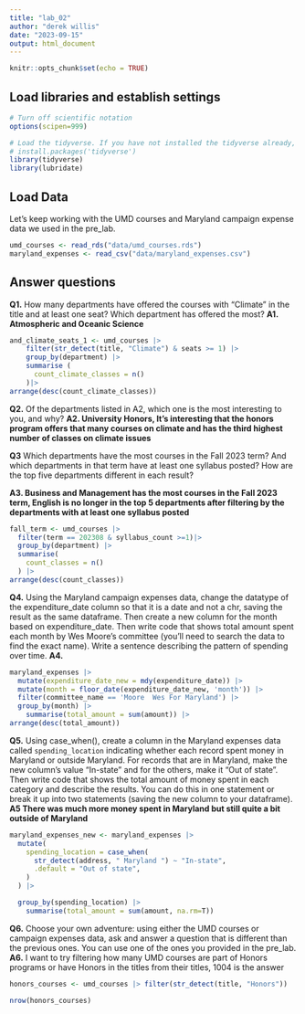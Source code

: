 ```yaml
---
title: "lab_02"
author: "derek willis"
date: "2023-09-15"
output: html_document
---
```


```r
knitr::opts_chunk$set(echo = TRUE)
```

## Load libraries and establish settings

```r
# Turn off scientific notation
options(scipen=999)

# Load the tidyverse. If you have not installed the tidyverse already, remove the # from the next line and run it first.  
# install.packages('tidyverse')
library(tidyverse)
library(lubridate)
```

## Load Data

Let's keep working with the UMD courses and Maryland campaign expense data we used in the pre_lab.

```r
umd_courses <- read_rds("data/umd_courses.rds")
maryland_expenses <- read_csv("data/maryland_expenses.csv")
```

## Answer questions

**Q1.** How many departments have offered the courses with "Climate" in the title and at least one seat? Which department has offered the most? **A1. Atmospheric and Oceanic Science**

```r
and_climate_seats_1 <- umd_courses |> 
    filter(str_detect(title, "Climate") & seats >= 1) |>
    group_by(department) |>
    summarise (
      count_climate_classes = n()
    )|>
arrange(desc(count_climate_classes))
```

**Q2.** Of the departments listed in A2, which one is the most interesting to you, and why? **A2. University Honors, It's interesting that the honors program offers that many courses on climate and has the third highest number of classes on climate issues**

**Q3** Which departments have the most courses in the Fall 2023 term? And which departments in that term have at least one syllabus posted? How are the top five departments different in each result?

**A3. Business and Management has the most courses in the Fall 2023 term, English is no longer in the top 5 departments after filtering by the departments with at least one syllabus posted**

```r
fall_term <- umd_courses |>
  filter(term == 202308 & syllabus_count >=1)|>
  group_by(department) |>
  summarise(
    count_classes = n()
  ) |>
arrange(desc(count_classes))
```

**Q4.** Using the Maryland campaign expenses data, change the datatype of the expenditure_date column so that it is a date and not a chr, saving the result as the same dataframe. Then create a new column for the month based on expenditure_date. Then write code that shows total amount spent each month by Wes Moore's committee (you'll need to search the data to find the exact name). Write a sentence describing the pattern of spending over time. **A4.**

```r
maryland_expenses |>
  mutate(expenditure_date_new = mdy(expenditure_date)) |>
  mutate(month = floor_date(expenditure_date_new, 'month')) |>
  filter(committee_name == 'Moore  Wes For Maryland') |>
  group_by(month) |>
    summarise(total_amount = sum(amount)) |>
arrange(desc(total_amount))
```

**Q5.** Using case_when(), create a column in the Maryland expenses data called `spending_location` indicating whether each record spent money in Maryland or outside Maryland. For records that are in Maryland, make the new column's value "In-state" and for the others, make it "Out of state". Then write code that shows the total amount of money spent in each category and describe the results. You can do this in one statement or break it up into two statements (saving the new column to your dataframe). **A5 There was much more money spent in Maryland but still quite a bit outside of Maryland**

```r
maryland_expenses_new <- maryland_expenses |>
  mutate(
    spending_location = case_when(
      str_detect(address, " Maryland ") ~ "In-state",
      .default = "Out of state",
    )
  ) |>

  group_by(spending_location) |>
    summarise(total_amount = sum(amount, na.rm=T))


```

**Q6.** Choose your own adventure: using either the UMD courses or campaign expenses data, ask and answer a question that is different than the previous ones. You can use one of the ones you provided in the pre_lab. **A6.** I want to try filtering how many UMD courses are part of Honors programs or have Honors in the titles from their titles, 1004 is the answer

```r
honors_courses <- umd_courses |> filter(str_detect(title, "Honors"))

nrow(honors_courses)
```
